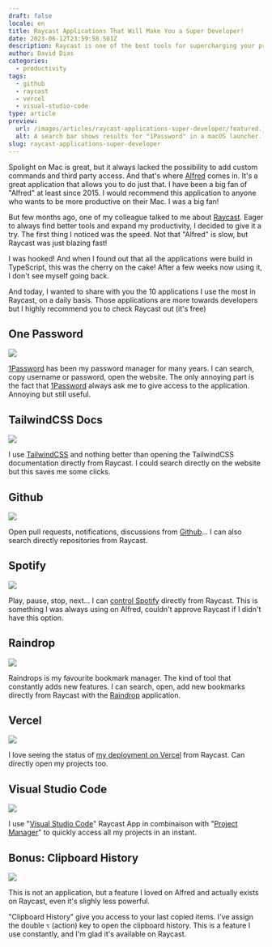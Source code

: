 ```yaml
---
draft: false
locale: en
title: Raycast Applications That Will Make You a Super Developer!
date: 2023-06-12T23:59:58.501Z
description: Raycast is one of the best tools for supercharging your productivity on Mac, offering a wide range of customizable commands and third-party integrations. In this article, I'll share the top 10 Raycast applications I use daily, demonstrating how they can transform you into a super developer by streamlining your workflow and boosting efficiency.
author: David Dias
categories:
  - productivity
tags:
  - github
  - raycast
  - vercel
  - visual-studio-code
type: article
preview:
  url: /images/articles/raycast-applications-super-developer/featured.jpg
  alt: A search bar shows results for "1Password" in a macOS launcher. Suggestions include applications like 1Password, Google Chrome, and FaceTime, alongside commands like "Search Deployments" and "Search Documentation."
slug: raycast-applications-super-developer
---
```


Spolight on Mac is great, but it always lacked the possibility to add custom commands and third party access. And that's where [Alfred](https://www.alfredapp.com/) comes in. It's a great application that allows you to do just that. I have been a big fan of "Alfred" at least since 2015. I would recommend this application to anyone who wants to be more productive on their Mac. I was a big fan!

But few months ago, one of my colleague talked to me about [Raycast](https://raycast.com/). Eager to always find better tools and expand my productivity, I decided to give it a try. The first thing I noticed was the speed. Not that "Alfred" is slow, but Raycast was just blazing fast!

I was hooked! And when I found out that all the applications were build in TypeScript, this was the cherry on the cake! After a few weeks now using it, I don't see myself going back.

And today, I wanted to share with you the 10 applications I use the most in Raycast, on a daily basis. Those applications are more towards developers but I highly recommend you to check Raycast out (it's free)

## One Password

![](/images/articles/raycast-applications-super-developer/raycast-1password.jpg)

[1Password](https://www.raycast.com/khasbilegt/1password) has been my password manager for many years. I can search, copy username or password, open the website. The only annoying part is the fact that [1Password](https://1password.com/) always ask me to give access to the application. Annoying but still useful.

## TailwindCSS Docs

![](/images/articles/raycast-applications-super-developer/raycast-tailwind-docs.jpg)

I use [TailwindCSS](https://tailwindcss.com/) and nothing better than opening the TailwindCSS documentation directly from Raycast. I could search directly on the website but this saves me some clicks.

## Github

![](/images/articles/raycast-applications-super-developer/raycast-github.jpg)

Open pull requests, notifications, discussions from [Github](https://www.raycast.com/raycast/github)... I can also search directly repositories from Raycast.

## Spotify

![](/images/articles/raycast-applications-super-developer/raycast-spotify.jpg)

Play, pause, stop, next... I can [control Spotify](https://www.raycast.com/thomas/spotify-controls) directly from Raycast. This is something I was always using on Alfred, couldn't approve Raycast if I didn't have this option.

## Raindrop

![](/images/articles/raycast-applications-super-developer/raycast-raindrop.jpg)

Raindrops is my favourite bookmark manager. The kind of tool that constantly adds new features. I can search, open, add new bookmarks directly from Raycast with the [Raindrop](https://www.raycast.com/lardissone/raindrop-io) application.

## Vercel

![](/images/articles/raycast-applications-super-developer/raycast-vercel-deployments.jpg)

I love seeing the status of [my deployment on Vercel](https://www.raycast.com/vercel/vercast) from Raycast. Can directly open my projects too.

## Visual Studio Code

![](/images/articles/raycast-applications-super-developer/raycast-vscode.jpg)

I use "[Visual Studio Code](https://www.raycast.com/thomas/visual-studio-code)" Raycast App in combinaison with "[Project Manager](https://www.raycast.com/MarkusLanger/vscode-project-manager)" to quickly access all my projects in an instant.

## Bonus: Clipboard History

![](/images/articles/raycast-applications-super-developer/raycast-clipboard.jpg)

This is not an application, but a feature I loved on Alfred and actually exists on Raycast, even it's slighly less powerful.

"Clipboard History" give you access to your last copied items. I've assign the double `⌥` (action) key to open the clipboard history. This is a feature I use constantly, and I'm glad it's available on Raycast.
